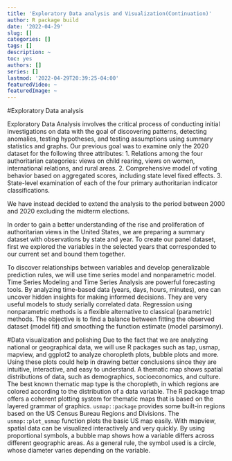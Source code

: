 ```yaml
---
title: 'Exploratory Data analysis and Visualization(Continuation)'
author: R package build
date: '2022-04-29'
slug: []
categories: []
tags: []
description: ~
toc: yes
authors: []
series: []
lastmod: '2022-04-29T20:39:25-04:00'
featuredVideo: ~
featuredImage: ~
---
```


#Exploratory Data analysis 

Exploratory Data Analysis involves the critical process of conducting initial investigations on data with the goal of discovering patterns, detecting anomalies, testing hypotheses, and testing assumptions using summary statistics and graphs. Our previous goal was to examine only the 2020 dataset for the following three attributes:
1. Relations among the four authoritarian categories: views on child rearing, views on women, international relations, and rural areas.
2. Comprehensive model of voting behavior based on aggregated scores, including state level fixed effects.
3. State-level examination of each of the four primary authoritarian indicator classifications.

We have instead decided to extend the analysis to the period between 2000 and 2020 excluding the midterm elections.

In order to gain a better understanding of the rise and proliferation of authoritarian views in the United States, we are preparing a summary dataset with observations by state and year. To create our panel dataset, first we explored the variables in the selected years that corresponded to our current set and bound them together.

To discover relationships between variables and develop generalizable prediction rules, we will use time series model and nonparametric model. 
Time Series Modeling and Time Series Analysis are powerful forecasting tools. By analyzing time-based data (years, days, hours, minutes), one can uncover hidden insights for making informed decisions. They are very useful models to study serially correlated data.
Regression using nonparametric methods is a flexible alternative to classical (parametric) methods. The objective is to find a balance between fitting the observed dataset (model fit) and smoothing the function estimate (model parsimony).

#Data visualization and polishing
Due to the fact that we are analyzing national or geographical data, we will use R packages such as tap, usmap, mapview, and ggplot2 to analyze choropleth plots, bubble plots and more. Using these plots could help in drawing better conclusions since they are intuitive, interactive, and easy to understand.
A thematic map shows spatial distributions of data, such as demographics, socioeconomics, and culture. The best known thematic map type is the choropleth, in which regions are colored according to the distribution of a data variable. The R package tmap offers a coherent plotting system for thematic maps that is based on the layered grammar of graphics. 
`usmap::package` provides some built-in regions based on the US Census Bureau Regions and Divisions. The `usmap::plot_usmap` function plots the basic US map easily.
With mapview, spatial data can be visualized interactively and very quickly. 
By using proportional symbols, a bubble map shows how a variable differs across different geographic areas. As a general rule, the symbol used is a circle, whose diameter varies depending on the variable.
